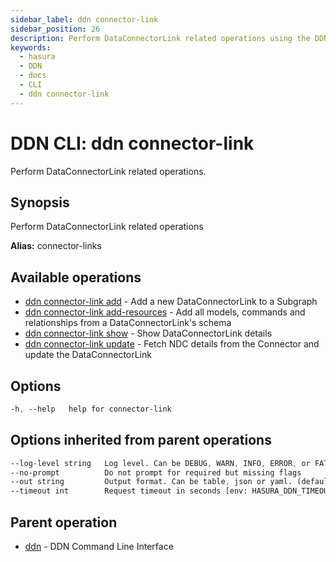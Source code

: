 ```yaml
---
sidebar_label: ddn connector-link
sidebar_position: 26
description: Perform DataConnectorLink related operations using the DDN CLI
keywords:
  - hasura
  - DDN
  - docs
  - CLI
  - ddn connector-link
---
```


# DDN CLI: ddn connector-link

Perform DataConnectorLink related operations.

## Synopsis

Perform DataConnectorLink related operations

**Alias:** connector-links

## Available operations

- [ddn connector-link add](/cli/commands/ddn_connector-link_add) - Add a new DataConnectorLink to a Subgraph
- [ddn connector-link add-resources](/cli/commands/ddn_connector-link_add-resources) - Add all models, commands and relationships from a DataConnectorLink's schema
- [ddn connector-link show](/cli/commands/ddn_connector-link_show) - Show DataConnectorLink details
- [ddn connector-link update](/cli/commands/ddn_connector-link_update) - Fetch NDC details from the Connector and update the DataConnectorLink

## Options

```sass
-h, --help   help for connector-link
```

## Options inherited from parent operations

```sass
--log-level string   Log level. Can be DEBUG, WARN, INFO, ERROR, or FATAL. (default "INFO")
--no-prompt          Do not prompt for required but missing flags
--out string         Output format. Can be table, json or yaml. (default "table")
--timeout int        Request timeout in seconds [env: HASURA_DDN_TIMEOUT] (default 100)
```

## Parent operation

- [ddn](/cli/commands/ddn) - DDN Command Line Interface
